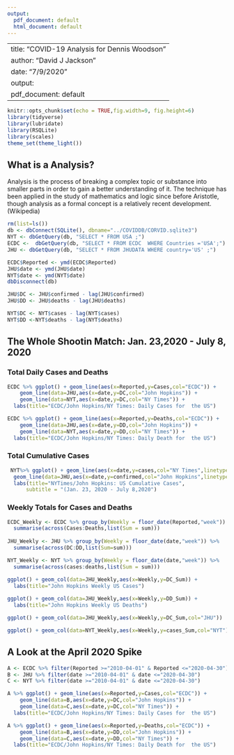 ```yaml
---
output:
  pdf_document: default
  html_document: default
---
```

---
title: "COVID-19 Analysis for Dennis Woodson"
author: "David J Jackson"
date: "7/9/2020"
output:
  pdf_document: default
 ---

```r
knitr::opts_chunk$set(echo = TRUE,fig.width=9, fig.height=6)
library(tidyverse)
library(lubridate)
library(RSQLite)
library(scales)
theme_set(theme_light())
```

## What is a Analysis?

Analysis is the process of breaking a complex topic or substance into smaller parts in order to gain a better understanding of it. The technique has been applied in the study of mathematics and logic since before Aristotle, though analysis as a formal concept is a relatively recent development.(Wikipedia)

```r
rm(list=ls())
db <- dbConnect(SQLite(), dbname="../COVIDDB/CORVID.sqlite3")
NYT <- dbGetQuery(db, "SELECT * FROM USA ;")
ECDC <-  dbGetQuery(db, "SELECT * FROM ECDC  WHERE Countries ='USA';")
JHU <- dbGetQuery(db, "SELECT * FROM JHUDATA WHERE country='US' ;")

ECDC$Reported <- ymd(ECDC$Reported)
JHU$date <- ymd(JHU$date)
NYT$date <- ymd(NYT$date)
dbDisconnect(db)
```
```r
JHU$DC <- JHU$confirmed - lag(JHU$confirmed)
JHU$DD <- JHU$deaths - lag(JHU$deaths)

NYT$DC <- NYT$cases - lag(NYT$cases)
NYT$DD <-NYT$deaths - lag(NYT$deaths)
```

## The Whole Shootin Match: Jan. 23,2020 - July 8, 2020
### Total Daily Cases and Deaths

```r
ECDC %>% ggplot() + geom_line(aes(x=Reported,y=Cases,col="ECDC")) +
    geom_line(data=JHU,aes(x=date,y=DC,col="John Hopkins")) +
    geom_line(data=NYT,aes(x=date,y=DC,col="NY Times")) +
  labs(title="ECDC/John Hopkins/NY Times: Daily Cases for  the US")

ECDC %>% ggplot() + geom_line(aes(x=Reported,y=Deaths,col="ECDC")) +
    geom_line(data=JHU,aes(x=date,y=DD,col="John Hopkins")) +
    geom_line(data=NYT,aes(x=date,y=DD,col="NY Times")) +
  labs(title="ECDC/John Hopkins/NY Times: Daily Death for  the US")
```

### Total Cumulative Cases

```r
 NYT%>% ggplot() + geom_line(aes(x=date,y=cases,col="NY Times",linetype="*"),size=1.5) +
  geom_line(data=JHU,aes(x=date,y=confirmed,col="John Hopkins",linetype="#"),size=1.5) +
  labs(title="NYTimes/John Hopkins: US Cumulative Cases",
      subtitle = "(Jan. 23, 2020 - July 8,2020")
```

### Weekly Totals for Cases and Deaths

```r
ECDC_Weekly <- ECDC %>% group_by(Weekly = floor_date(Reported,"week")) %>%
  summarise(across(Cases:Deaths,list(Sum = sum)))
  
JHU_Weekly <- JHU %>% group_by(Weekly = floor_date(date,"week")) %>%
  summarise(across(DC:DD,list(Sum=sum)))

NYT_Weekly <- NYT %>% group_by(Weekly = floor_date(date,"week")) %>%
  summarise(across(cases:deaths,list(Sum = sum)))
```
```r
ggplot() + geom_col(data=JHU_Weekly,aes(x=Weekly,y=DC_Sum)) +
  labs(title="John Hopkins Weekly US Cases")
  
ggplot() + geom_col(data=JHU_Weekly,aes(x=Weekly,y=DD_Sum)) +
  labs(title="John Hopkins Weekly US Deaths")      
```
```r
ggplot() + geom_col(data=JHU_Weekly,aes(x=Weekly,y=DC_Sum,col="JHU"))
```
```r
ggplot() + geom_col(data=NYT_Weekly,aes(x=Weekly,y=cases_Sum,col="NYT"))
```

## A Look at the April 2020 Spike

```r
A <- ECDC %>% filter(Reported >="2010-04-01" & Reported <="2020-04-30")
B <- JHU %>% filter(date >="2010-04-01" & date <="2020-04-30")
C <- NYT %>% filter(date >="2010-04-01" & date <="2020-04-30")

A %>% ggplot() + geom_line(aes(x=Reported,y=Cases,col="ECDC")) +
    geom_line(data=B,aes(x=date,y=DC,col="John Hopkins")) +
    geom_line(data=C,aes(x=date,y=DC,col="NY Times")) +
  labs(title="ECDC/John Hopkins/NY Times: Daily Cases for  the US")

A %>% ggplot() + geom_line(aes(x=Reported,y=Deaths,col="ECDC")) +
    geom_line(data=B,aes(x=date,y=DD,col="John Hopkins")) +
    geom_line(data=C,aes(x=date,y=DD,col="NY Times")) +
  labs(title="ECDC/John Hopkins/NY Times: Daily Death for  the US")
```

